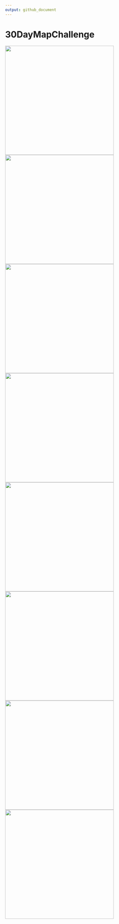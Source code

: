 ```yaml
---
output: github_document
---
```


# 30DayMapChallenge

<p float="middle">
    <a href="https://raw.githubusercontent.com/TJhon/30DayMapChallenge/main/plots/day1.png"><img src="plots/day1.png" height="350"/><a />
    <a href="https://raw.githubusercontent.com/TJhon/30DayMapChallenge/main/plots/day2.png"><img src="plots/day2.png" height="350"/><a />
    <a href="https://raw.githubusercontent.com/TJhon/30DayMapChallenge/main/plots/day3.png"><img src="plots/day3.png" height="350"/><a />
    <a href="https://raw.githubusercontent.com/TJhon/30DayMapChallenge/main/plots/day4.png"><img src="plots/day4.png" height="350"/><a />
    <a href="https://raw.githubusercontent.com/TJhon/30DayMapChallenge/main/plots/day5.png"><img src="plots/day5.png" height="350"/><a />
    <a href="https://raw.githubusercontent.com/TJhon/30DayMapChallenge/main/plots/day6-8.gif"><img src="plots/day6-8.gif" height="350"/><a />
    <a href="https://raw.githubusercontent.com/TJhon/30DayMapChallenge/main/plots/day9.png"><img src="plots/day9.png" height="350"/><a />
    <a href="https://raw.githubusercontent.com/TJhon/30DayMapChallenge/main/plots/day10.png"><img src="plots/day10.png" height="350"/><a />
</p>
